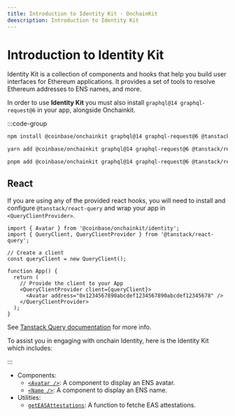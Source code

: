 ```yaml
---
title: Introduction to Identity Kit · OnchainKit
deescription: Introduction to Identity Kit
---
```


# Introduction to Identity Kit

Identity Kit is a collection of components and hooks that help you build user interfaces for Ethereum applications.
It provides a set of tools to resolve Ethereum addresses to ENS names, and more.

In order to use **Identity Kit** you must also install `graphql@14 graphql-request@6` in your app, alongside Onchainkit.

:::code-group

```bash [npm]
npm install @coinbase/onchainkit graphql@14 graphql-request@6 @tanstack/react-query@5.x
```

```bash [yarn]
yarn add @coinbase/onchainkit graphql@14 graphql-request@6 @tanstack/react-query@5.x
```

```bash [pnpm]
pnpm add @coinbase/onchainkit graphql@14 graphql-request@6 @tanstack/react-query@5.x
```

## React

If you are using any of the provided react hooks, you will need to install and configure `@tanstack/react-query` and wrap your app in `<QueryClientProvider>`.

```tsx
import { Avatar } from '@coinbase/onchainkit/identity';
import { QueryClient, QueryClientProvider } from '@tanstack/react-query';

// Create a client
const queryClient = new QueryClient();

function App() {
  return (
    // Provide the client to your App
    <QueryClientProvider client={queryClient}>
      <Avatar address="0x1234567890abcdef1234567890abcdef12345678" />
    </QueryClientProvider>
  );
}
```

See [Tanstack Query documentation](https://tanstack.com/query/v5/docs/framework/react/quick-start) for more info.

To assist you in engaging with onchain Identity, here is the Identity Kit which includes:

:::

- Components:
  - [`<Avatar />`](/identity/avatar): A component to display an ENS avatar.
  - [`<Name />`](/identity/name): A component to display an ENS name.
- Utilities:
  - [`getEASAttestations`](/identity/get-eas-attestations): A function to fetche EAS attestations.
